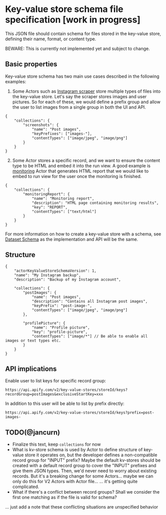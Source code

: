 
# Key-value store schema file specification [work in progress]

This JSON file should contain schema for files stored in the key-value store, defining their name, format, or content type.

BEWARE: This is currently not implemented yet and subject to change.

## Basic properties

Key-value store schema has two main use cases described in the following examples:

1. Some Actors such as [Instagram scraper](https://apify.com/jaroslavhejlek/instagram-scraper) store multiple types of files into the key-value store. Let's say the scraper stores images and user pictures. So for each of these, we would define a prefix group and allow the user to list images from a single group in both the UI and API.

```jsonc
{
    "collections": {
        "screenshots": {
            "name": "Post images",
            "keyPrefixes": ["images-"],
            "contentTypes": ["image/jpeg", "image/png"]
        }
    }
}
```

2. Some Actor stores a specific record, and we want to ensure the content type to be HTML and embed it into the run view. A good example is [monitoring](https://apify.com/apify/monitoring#check-frequency) Actor that generates HTML report that we would like to embed to run view for the user once the monitoring is finished.

```jsonc
{
    "collections": {
        "monitoringReport": {
            "name": "Monitoring report",
            "description": "HTML page containing monitoring results",
            "key": "REPORT",
            "contentTypes": ["text/html"]
        }
    }
}
```

For more information on how to create a key-value store with a schema, see [Dataset Schema](/dataset-schema) as the implementation and API will be the same.

## Structure

```jsonc
{
    "actorKeyValueStoreSchemaVersion": 1,
    "name": "My Instagram backup",
    "description": "Backup of my Instagram account",

    "collections": {
        "postImages": {
            "name": "Post images",
            "description": "Contains all Instagram post images",
            "keyPrefix": "post-image-",
            "contentTypes": ["image/jpeg", "image/png"]
        },

        "profilePicture": {
            "name": "Profile picture",
            "key": "profile-picture",
            "contentTypes": ["image/*"] // Be able to enable all images or text types etc.
        }
    }
}
```

## API implications

Enable user to list keys for specific record group:

```
https://api.apify.com/v2/key-value-stores/storeId/keys?recordGroup=postImages&exclusiveStartKey=xxx
```

In addition to this user will be able to list by prefix directly:

```
https://api.apify.com/v2/key-value-stores/storeId/keys?prefix=post-images-
```

## TODO(@jancurn)

- Finalize this text, keep `collections` for now
- What is kv-store schema is used by Actor to define structure of key-value store it operates on, but the developer defines a non-compatible record group for "INPUT" prefix? Maybe the default kv-stores should be created with a default record group to cover the "INPUT" prefixes and give them JSON types. Then, we'd never need to worry about existing records. But it's a breaking change for some Actors... maybe we can only do this for V2 Actors with Actor file... ... it's getting quite complicated.
- What if there's a conflict between record groups? Shall we consider the first one matching as if the file is valid for schema?

... just add a note that these conflicting situations are unspecified behavior
